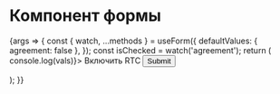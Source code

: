 
<Meta title="Controls / Checkbox" component={Checkbox} />

# Компонент формы

<Story name="Basic" args={{}}>
    {args => {
        const { watch, ...methods } = useForm({
            defaultValues: { agreement: false },
        });
        const isChecked = watch('agreement');
        return (
            <Form methods={methods} onSubmit={vals => console.log(vals)}>
                <Form.Field name="agreement" label="Agreement">
                    <Checkbox value="1">Включить RTC</Checkbox>
                </Form.Field>
                <button type="submit">Submit</button>
            </Form>
        );
    }}
</Story>
